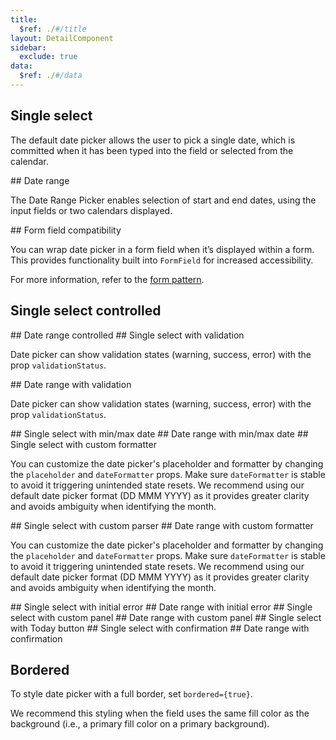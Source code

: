 ```yaml
---
title:
  $ref: ./#/title
layout: DetailComponent
sidebar:
  exclude: true
data:
  $ref: ./#/data
---
```


<LivePreviewControls>
<LivePreview componentName="date-picker" exampleName="Single">

## Single select

The default date picker allows the user to pick a single date, which is committed when it has been typed into the field or selected from the calendar.

</LivePreview>
<LivePreview componentName="date-picker" exampleName="Range">
## Date range

The Date Range Picker enables selection of start and end dates, using the input fields or two calendars displayed.

</LivePreview>
<LivePreview componentName="date-picker" exampleName="WithFormField">
## Form field compatibility

You can wrap date picker in a form field when it’s displayed within a form. This provides functionality built into `FormField` for increased accessibility.

For more information, refer to the [form pattern](/salt/patterns/forms).

</LivePreview>
<LivePreview componentName="date-picker" exampleName="SingleControlled">

## Single select controlled

</LivePreview>
<LivePreview componentName="date-picker" exampleName="RangeControlled">
## Date range controlled

</LivePreview>
<LivePreview componentName="date-picker" exampleName="SingleWithValidation">
## Single select with validation

Date picker can show validation states (warning, success, error) with the prop `validationStatus`.

</LivePreview>
<LivePreview componentName="date-picker" exampleName="RangeWithValidation">
## Date range with validation

Date picker can show validation states (warning, success, error) with the prop `validationStatus`.

</LivePreview>
<LivePreview componentName="date-picker" exampleName="SingleWithMinMaxDate">
## Single select with min/max date

</LivePreview>
<LivePreview componentName="date-picker" exampleName="RangeWithMinMaxDate">
## Date range with min/max date

</LivePreview>
<LivePreview componentName="date-picker" exampleName="SingleWithCustomFormat">
## Single select with custom formatter

You can customize the date picker's placeholder and formatter by changing the `placeholder` and `dateFormatter` props.
Make sure `dateFormatter` is stable to avoid it triggering unintended state resets.
We recommend using our default date picker format (DD MMM YYYY) as it provides greater clarity and avoids ambiguity when identifying the month.

</LivePreview>
<LivePreview componentName="date-picker" exampleName="SingleWithCustomParser">
## Single select with custom parser

</LivePreview>
<LivePreview componentName="date-picker" exampleName="RangeWithCustomFormat">
## Date range with custom formatter

You can customize the date picker's placeholder and formatter by changing the `placeholder` and `dateFormatter` props.
Make sure `dateFormatter` is stable to avoid it triggering unintended state resets.
We recommend using our default date picker format (DD MMM YYYY) as it provides greater clarity and avoids ambiguity when identifying the month.

</LivePreview>
<LivePreview componentName="date-picker" exampleName="SingleWithInitialError">
## Single select with initial error

</LivePreview>
<LivePreview componentName="date-picker" exampleName="RangeWithInitialError">
## Date range with initial error

</LivePreview>
<LivePreview componentName="date-picker" exampleName="SingleWithCustomPanel">
## Single select with custom panel

</LivePreview>
<LivePreview componentName="date-picker" exampleName="RangeWithCustomPanel">
## Date range with custom panel

</LivePreview>
<LivePreview componentName="date-picker" exampleName="SingleWithToday">
## Single select with Today button

</LivePreview>
<LivePreview componentName="date-picker" exampleName="SingleWithConfirmation">
## Single select with confirmation

</LivePreview>
<LivePreview componentName="date-picker" exampleName="RangeWithConfirmation">
## Date range with confirmation

</LivePreview>
<LivePreview componentName="date-picker" exampleName="Bordered">

## Bordered

To style date picker with a full border, set `bordered={true}`.

We recommend this styling when the field uses the same fill color as the background (i.e., a primary fill color on a primary background).

</LivePreview>
</LivePreviewControls>
